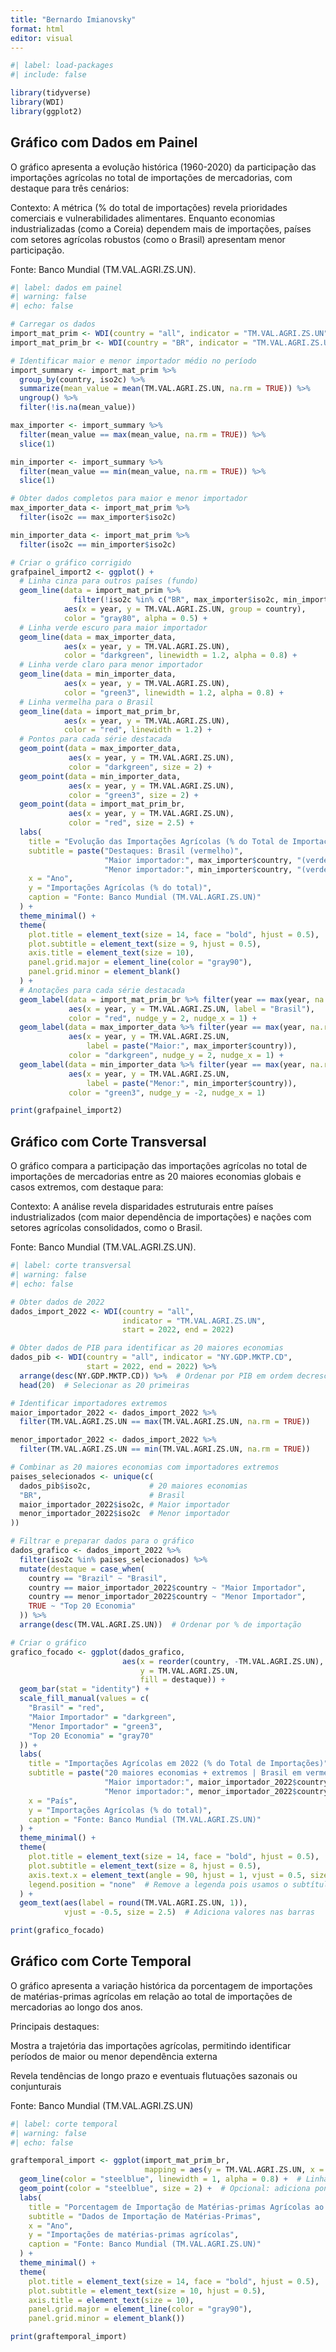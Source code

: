 ---
title: "Bernardo Imianovsky"
format: html
editor: visual
---

```{r}
#| label: load-packages
#| include: false

library(tidyverse)
library(WDI)
library(ggplot2)
```

## Gráfico com Dados em Painel

O gráfico apresenta a evolução histórica (1960-2020) da participação das importações agrícolas no total de importações de mercadorias, com destaque para três cenários:

Contexto: A métrica (% do total de importações) revela prioridades comerciais e vulnerabilidades alimentares. Enquanto economias industrializadas (como a Coreia) dependem mais de importações, países com setores agrícolas robustos (como o Brasil) apresentam menor participação.

Fonte: Banco Mundial (TM.VAL.AGRI.ZS.UN).

```{r}
#| label: dados em painel
#| warning: false
#| echo: false

# Carregar os dados
import_mat_prim <- WDI(country = "all", indicator = "TM.VAL.AGRI.ZS.UN")
import_mat_prim_br <- WDI(country = "BR", indicator = "TM.VAL.AGRI.ZS.UN")

# Identificar maior e menor importador médio no período
import_summary <- import_mat_prim %>%
  group_by(country, iso2c) %>%
  summarize(mean_value = mean(TM.VAL.AGRI.ZS.UN, na.rm = TRUE)) %>%
  ungroup() %>%
  filter(!is.na(mean_value))

max_importer <- import_summary %>%
  filter(mean_value == max(mean_value, na.rm = TRUE)) %>%
  slice(1)

min_importer <- import_summary %>%
  filter(mean_value == min(mean_value, na.rm = TRUE)) %>%
  slice(1)

# Obter dados completos para maior e menor importador
max_importer_data <- import_mat_prim %>% 
  filter(iso2c == max_importer$iso2c)

min_importer_data <- import_mat_prim %>% 
  filter(iso2c == min_importer$iso2c)

# Criar o gráfico corrigido
grafpainel_import2 <- ggplot() +
  # Linha cinza para outros países (fundo)
  geom_line(data = import_mat_prim %>% 
              filter(!iso2c %in% c("BR", max_importer$iso2c, min_importer$iso2c)), 
            aes(x = year, y = TM.VAL.AGRI.ZS.UN, group = country),
            color = "gray80", alpha = 0.5) +
  # Linha verde escuro para maior importador
  geom_line(data = max_importer_data,
            aes(x = year, y = TM.VAL.AGRI.ZS.UN),
            color = "darkgreen", linewidth = 1.2, alpha = 0.8) +
  # Linha verde claro para menor importador
  geom_line(data = min_importer_data,
            aes(x = year, y = TM.VAL.AGRI.ZS.UN),
            color = "green3", linewidth = 1.2, alpha = 0.8) +
  # Linha vermelha para o Brasil
  geom_line(data = import_mat_prim_br, 
            aes(x = year, y = TM.VAL.AGRI.ZS.UN),
            color = "red", linewidth = 1.2) +
  # Pontos para cada série destacada
  geom_point(data = max_importer_data,
             aes(x = year, y = TM.VAL.AGRI.ZS.UN),
             color = "darkgreen", size = 2) +
  geom_point(data = min_importer_data,
             aes(x = year, y = TM.VAL.AGRI.ZS.UN),
             color = "green3", size = 2) +
  geom_point(data = import_mat_prim_br, 
             aes(x = year, y = TM.VAL.AGRI.ZS.UN),
             color = "red", size = 2.5) +
  labs(
    title = "Evolução das Importações Agrícolas (% do Total de Importações)",
    subtitle = paste("Destaques: Brasil (vermelho)", 
                     "Maior importador:", max_importer$country, "(verde escuro)",
                     "Menor importador:", min_importer$country, "(verde claro)"),
    x = "Ano",
    y = "Importações Agrícolas (% do total)",
    caption = "Fonte: Banco Mundial (TM.VAL.AGRI.ZS.UN)"
  ) +
  theme_minimal() +
  theme(
    plot.title = element_text(size = 14, face = "bold", hjust = 0.5),
    plot.subtitle = element_text(size = 9, hjust = 0.5),
    axis.title = element_text(size = 10),
    panel.grid.major = element_line(color = "gray90"),
    panel.grid.minor = element_blank()
  ) +
  # Anotações para cada série destacada
  geom_label(data = import_mat_prim_br %>% filter(year == max(year, na.rm = TRUE)),
             aes(x = year, y = TM.VAL.AGRI.ZS.UN, label = "Brasil"),
             color = "red", nudge_y = 2, nudge_x = 1) +
  geom_label(data = max_importer_data %>% filter(year == max(year, na.rm = TRUE)),
             aes(x = year, y = TM.VAL.AGRI.ZS.UN, 
                 label = paste("Maior:", max_importer$country)),
             color = "darkgreen", nudge_y = 2, nudge_x = 1) +
  geom_label(data = min_importer_data %>% filter(year == max(year, na.rm = TRUE)),
             aes(x = year, y = TM.VAL.AGRI.ZS.UN, 
                 label = paste("Menor:", min_importer$country)),
             color = "green3", nudge_y = -2, nudge_x = 1)

print(grafpainel_import2)
```

## Gráfico com Corte Transversal

O gráfico compara a participação das importações agrícolas no total de importações de mercadorias entre as 20 maiores economias globais e casos extremos, com destaque para:

Contexto: A análise revela disparidades estruturais entre países industrializados (com maior dependência de importações) e nações com setores agrícolas consolidados, como o Brasil.

Fonte: Banco Mundial (TM.VAL.AGRI.ZS.UN).

```{r}
#| label: corte transversal
#| warning: false
#| echo: false

# Obter dados de 2022
dados_import_2022 <- WDI(country = "all", 
                         indicator = "TM.VAL.AGRI.ZS.UN",
                         start = 2022, end = 2022)

# Obter dados de PIB para identificar as 20 maiores economias
dados_pib <- WDI(country = "all", indicator = "NY.GDP.MKTP.CD", 
                 start = 2022, end = 2022) %>%
  arrange(desc(NY.GDP.MKTP.CD)) %>%  # Ordenar por PIB em ordem decrescente
  head(20)  # Selecionar as 20 primeiras

# Identificar importadores extremos
maior_importador_2022 <- dados_import_2022 %>%
  filter(TM.VAL.AGRI.ZS.UN == max(TM.VAL.AGRI.ZS.UN, na.rm = TRUE))

menor_importador_2022 <- dados_import_2022 %>%
  filter(TM.VAL.AGRI.ZS.UN == min(TM.VAL.AGRI.ZS.UN, na.rm = TRUE))

# Combinar as 20 maiores economias com importadores extremos
paises_selecionados <- unique(c(
  dados_pib$iso2c,             # 20 maiores economias
  "BR",                        # Brasil
  maior_importador_2022$iso2c, # Maior importador
  menor_importador_2022$iso2c  # Menor importador
))

# Filtrar e preparar dados para o gráfico
dados_grafico <- dados_import_2022 %>%
  filter(iso2c %in% paises_selecionados) %>%
  mutate(destaque = case_when(
    country == "Brazil" ~ "Brasil",
    country == maior_importador_2022$country ~ "Maior Importador",
    country == menor_importador_2022$country ~ "Menor Importador",
    TRUE ~ "Top 20 Economia"
  )) %>%
  arrange(desc(TM.VAL.AGRI.ZS.UN))  # Ordenar por % de importação

# Criar o gráfico
grafico_focado <- ggplot(dados_grafico, 
                         aes(x = reorder(country, -TM.VAL.AGRI.ZS.UN), 
                             y = TM.VAL.AGRI.ZS.UN,
                             fill = destaque)) +
  geom_bar(stat = "identity") +
  scale_fill_manual(values = c(
    "Brasil" = "red",
    "Maior Importador" = "darkgreen",
    "Menor Importador" = "green3",
    "Top 20 Economia" = "gray70"
  )) +
  labs(
    title = "Importações Agrícolas em 2022 (% do Total de Importações)",
    subtitle = paste("20 maiores economias + extremos | Brasil em vermelho\n",
                     "Maior importador:", maior_importador_2022$country, "(verde escuro) |",
                     "Menor importador:", menor_importador_2022$country, "(verde claro)"),
    x = "País",
    y = "Importações Agrícolas (% do total)",
    caption = "Fonte: Banco Mundial (TM.VAL.AGRI.ZS.UN)"
  ) +
  theme_minimal() +
  theme(
    plot.title = element_text(size = 14, face = "bold", hjust = 0.5),
    plot.subtitle = element_text(size = 8, hjust = 0.5),
    axis.text.x = element_text(angle = 90, hjust = 1, vjust = 0.5, size = 7),
    legend.position = "none"  # Remove a legenda pois usamos o subtítulo
  ) +
  geom_text(aes(label = round(TM.VAL.AGRI.ZS.UN, 1)), 
            vjust = -0.5, size = 2.5)  # Adiciona valores nas barras

print(grafico_focado)

```

## Gráfico com Corte Temporal

O gráfico apresenta a variação histórica da porcentagem de importações de matérias-primas agrícolas em relação ao total de importações de mercadorias ao longo dos anos.

Principais destaques:

Mostra a trajetória das importações agrícolas, permitindo identificar períodos de maior ou menor dependência externa

Revela tendências de longo prazo e eventuais flutuações sazonais ou conjunturais

Fonte: Banco Mundial (TM.VAL.AGRI.ZS.UN)

```{r}
#| label: corte temporal
#| warning: false
#| echo: false

graftemporal_import <- ggplot(import_mat_prim_br,
                              mapping = aes(y = TM.VAL.AGRI.ZS.UN, x = year)) +
  geom_line(color = "steelblue", linewidth = 1, alpha = 0.8) +  # Linha contínua
  geom_point(color = "steelblue", size = 2) +  # Opcional: adiciona pontos às linhas
  labs(
    title = "Porcentagem de Importação de Matérias-primas Agrícolas ao longo dos Anos",
    subtitle = "Dados de Importação de Matérias-Primas",
    x = "Ano",
    y = "Importações de matérias-primas agrícolas",
    caption = "Fonte: Banco Mundial (TM.VAL.AGRI.ZS.UN)"
  ) +
  theme_minimal() +
  theme(
    plot.title = element_text(size = 14, face = "bold", hjust = 0.5),
    plot.subtitle = element_text(size = 10, hjust = 0.5),
    axis.title = element_text(size = 10),
    panel.grid.major = element_line(color = "gray90"),
    panel.grid.minor = element_blank())

print(graftemporal_import)
```
